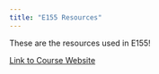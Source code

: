 ```yaml
---
title: "E155 Resources"
---
```


These are the resources used in E155!

[Link to Course Website](https://hmc-e155.github.io/)